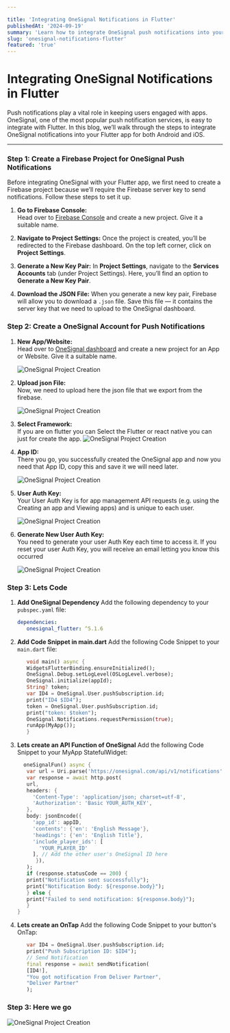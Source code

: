 ```yaml
---

title: 'Integrating OneSignal Notifications in Flutter'
publishedAt: '2024-09-19'
summary: 'Learn how to integrate OneSignal push notifications into your Flutter app for Android and iOS platforms.'
slug: 'onesignal-notifications-flutter'
featured: 'true'
---
```


# Integrating OneSignal Notifications in Flutter

Push notifications play a vital role in keeping users engaged with apps. OneSignal, one of the most popular push notification services, is easy to integrate with Flutter. In this blog, we’ll walk through the steps to integrate OneSignal notifications into your Flutter app for both Android and iOS.

---

### Step 1: Create a Firebase Project for OneSignal Push Notifications

Before integrating OneSignal with your Flutter app, we first need to create a Firebase project because we’ll require the Firebase server key to send notifications. Follow these steps to set it up.

1. **Go to Firebase Console:**  
   Head over to [Firebase Console](https://console.firebase.google.com) and create a new project. Give it a suitable name.

2. **Navigate to Project Settings:**
   Once the project is created, you’ll be redirected to the Firebase dashboard. On the top left corner, click on **Project Settings**.

3. **Generate a New Key Pair:**
   In **Project Settings**, navigate to the **Services Accounts** tab (under Project Settings). Here, you’ll find an option to **Generate a New Key Pair**. 

4. **Download the JSON File:**
   When you generate a new key pair, Firebase will allow you to download a `.json` file. Save this file — it contains the server key that we need to upload to the OneSignal dashboard.

### Step 2: Create a OneSignal Account for Push Notifications

1. **New App/Website:**  
   Head over to [OneSignal dashboard](https://dashboard.onesignal.com/apps?page=1) and create a new project for an App or Website. Give it a suitable name.

    ![OneSignal Project Creation](/firstStep.png)

2. **Upload json File:**  
   Now, we need to upload here the json file that we export from the firebase. 

    ![OneSignal Project Creation](/secondStep.png)

3. **Select Framework:**  
   If you are on flutter you can Select the Flutter or react native you can just for create the app. 
    ![OneSignal Project Creation](/3rdStep.png)

4. **App ID:**  
   There you go, you successfully created the OneSignal app and now you need that App ID, copy this and save it we will need later. 
    
    ![OneSignal Project Creation](/4thStep.png)

5. **User Auth Key:**  
   Your User Auth Key is for app management API requests (e.g. using the Creating an app and Viewing apps) and is unique to each user.
    
    ![OneSignal Project Creation](/5thStep.png)

6. **Generate New User Auth Key:**  
   You need to generate your user Auth Key each time to access it. If you reset your user Auth Key, you will receive an email letting you know this occurred
    
    ![OneSignal Project Creation](/three.png)

### Step 3: Lets Code

1. **Add OneSignal Dependency**
   Add the following dependency to your `pubspec.yaml` file:
   ```yaml
   dependencies:
      onesignal_flutter: ^5.1.6
   ```
2. **Add Code Snippet in main.dart**
   Add the following Code Snippet to your `main.dart` file:
   ```dart
      void main() async {
      WidgetsFlutterBinding.ensureInitialized();
      OneSignal.Debug.setLogLevel(OSLogLevel.verbose);
      OneSignal.initialize(appId);
      String? token;
      var ID4 = OneSignal.User.pushSubscription.id;
      print("ID4 $ID4");
      token = OneSignal.User.pushSubscription.id;
      print("token: $token");
      OneSignal.Notifications.requestPermission(true);
      runApp(MyApp());
      }
   ```
3. **Lets create an API Function of OneSignal**
   Add the following Code Snippet to your MyApp StatefulWidget:
   ```dart
     oneSignalFun() async {
      var url = Uri.parse('https://onesignal.com/api/v1/notifications');
      var response = await http.post(
      url,
      headers: {
        'Content-Type': 'application/json; charset=utf-8',
        'Authorization': 'Basic YOUR_AUTH_KEY',
      },
      body: jsonEncode({
        'app_id': appID,
        'contents': {'en': 'English Message'},
        'headings': {'en': 'English Title'},
        'include_player_ids': [
          'YOUR_PLAYER_ID'
        ], // Add the other user's OneSignal ID here
         }),
      );
      if (response.statusCode == 200) {
      print("Notification sent successfully");
      print("Notification Body: ${response.body}");
      } else {
      print("Failed to send notification: ${response.body}");
      }
   }
   ```
4. **Lets create an OnTap**
   Add the following Code Snippet to your button's OnTap:
   ```dart
      var ID4 = OneSignal.User.pushSubscription.id;
      print("Push Subscription ID: $ID4");
      // Send Notification
      final response = await sendNotification(
      [ID4!],
      "You got notification From Deliver Partner",
      "Deliver Partner"
      );
   ```
### Step 3: Here we go
   ![OneSignal Project Creation](/notification.jpeg)